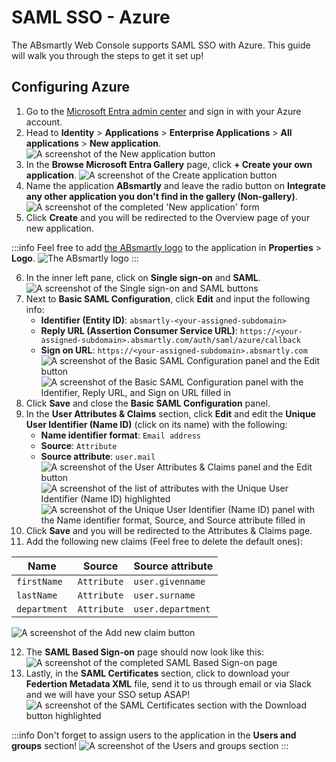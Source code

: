
# SAML SSO - Azure

The ABsmartly Web Console supports SAML SSO with Azure. This guide will walk you through the steps
to get it set up!

## Configuring Azure

1. Go to the [Microsoft Entra admin center](https://entra.microsoft.com/) and sign in with your Azure account.
2. Head to **Identity** > **Applications** > **Enterprise Applications** > **All applications** > **New application**.
<Image
    img="azure/new_application.png"
    alt="A screenshot of the New application button"
/>
3. In the **Browse Microsoft Entra Gallery** page, click **+ Create your own application**.
<Image
    img="azure/create_application.png"
    alt="A screenshot of the Create application button"
/>
4. Name the application **ABsmartly** and leave the radio button on **Integrate any other application you don't find in the gallery (Non-gallery)**.
<Image
    img="azure/application_info.png"
    alt="A screenshot of the completed 'New application' form"
/>
5. Click **Create** and you will be redirected to the Overview page of your new application.

:::info
Feel free to add [the ABsmartly logo](/img/logo.png) to the application in **Properties** > **Logo**.
<Image
    img="logo.png"
    alt="The ABsmartly logo"
    maxWidth={100}
    centered={false}
/>
:::

6. In the inner left pane, click on **Single sign-on** and **SAML**.
<Image
    img="azure/sign_on_saml.png"
    alt="A screenshot of the Single sign-on and SAML buttons"
/>
7. Next to **Basic SAML Configuration**, click **Edit** and input the following info:
    - **Identifier (Entity ID)**: `absmartly-<your-assigned-subdomain>`
    - **Reply URL (Assertion Consumer Service URL)**: `https://<your-assigned-subdomain>.absmartly.com/auth/saml/azure/callback`
    - **Sign on URL**: `https://<your-assigned-subdomain>.absmartly.com`
    <Image
        img="azure/basic_saml_edit.png"
        alt="A screenshot of the Basic SAML Configuration panel and the Edit button"
    />
    <Image
        img="azure/basic_saml_values.png"
        alt="A screenshot of the Basic SAML Configuration panel with the Identifier, Reply URL, and Sign on URL filled in"
    />
8. Click **Save** and close the **Basic SAML Configuration** panel.
9. In the **User Attributes & Claims** section, click **Edit** and edit the **Unique User Identifier (Name ID)** (click on its name) with the following:
    - **Name identifier format**: `Email address`
    - **Source**: `Attribute`
    - **Source attribute**: `user.mail`
    <Image
        img="azure/user_attributes_edit.png"
        alt="A screenshot of the User Attributes & Claims panel and the Edit button"
    />
    <Image
        img="azure/unique_id_edit.png"
        alt="A screenshot of the list of attributes with the Unique User Identifier (Name ID) highlighted"
    />
    <Image
        img="azure/unique_id_values.png"
        alt="A screenshot of the Unique User Identifier (Name ID) panel with the Name identifier format, Source, and Source attribute filled in"
    />
10. Click **Save** and you will be redirected to the Attributes & Claims page.
11. Add the following new claims (Feel free to delete the default ones):

| Name | Source  | Source attribute |
| ---- | ------- | --------- |
| `firstName` | `Attribute` | `user.givenname` |
| `lastName` | `Attribute` | `user.surname` |
| `department` | `Attribute` | `user.department` |

<Image
    img="azure/add_new_claim.png"
    alt="A screenshot of the Add new claim button"
/>

12. The **SAML Based Sign-on** page should now look like this:
<Image
    img="azure/single_sign_on_result.png"
    alt="A screenshot of the completed SAML Based Sign-on page"
/>
13. Lastly, in the **SAML Certificates** section, click to download your 
**Federtion Metadata XML** file, send it to us through email or via Slack 
and we will have your SSO setup ASAP!
<Image
    img="azure/saml_certificates.png"
    alt="A screenshot of the SAML Certificates section with the Download button highlighted"
/>

:::info
Don't forget to assign users to the application in the **Users and groups** section!
<Image
    img="azure/users_and_groups.png"
    alt="A screenshot of the Users and groups section"
    maxWidth={300}
    centered={false}
/>
:::
